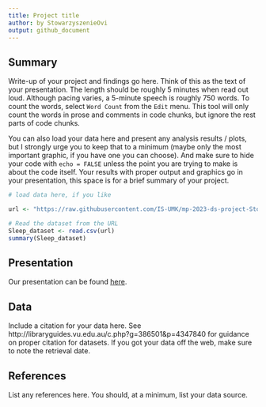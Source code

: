 ```yaml
---
title: Project title
author: by StowarzyszenieOvi
output: github_document
---
```


## Summary

Write-up of your project and findings go here.  Think of this as the text of
your presentation.  The length should be roughly 5 minutes when read out loud.
Although pacing varies, a 5-minute speech is roughly 750 words. To count the
words, select `Word Count` from the `Edit` menu. This tool will only count the
words in prose and comments in code chunks, but ignore the rest parts of code
chunks. 

You can also load your data here and present any analysis results / plots, but I
strongly urge you to keep that to a minimum (maybe only the most important
graphic, if you have one you can choose). And make sure to hide your code with
`echo = FALSE` unless the point you are trying to make is about the code
itself. Your results with proper output and graphics go in your presentation,
this space is for a brief summary of your project.

```r
# load data here, if you like

url <- "https://raw.githubusercontent.com/IS-UMK/mp-2023-ds-project-StowarzyszenieOvi/master/data/Sleep_dataset.csv?token=GHSAT0AAAAAACNMDJWC6XF3RAOH55D7QKXIZNVQ6OQ"

# Read the dataset from the URL
Sleep_dataset <- read.csv(url)
summary(Sleep_dataset)

```

## Presentation

Our presentation can be found [here](presentation/presentation.html).

## Data 

Include a citation for your data here. 
See http://libraryguides.vu.edu.au/c.php?g=386501&p=4347840 for guidance on proper citation for datasets. 
If you got your data off the web, make sure to note the retrieval date.

## References

List any references here. You should, at a minimum, list your data source.

